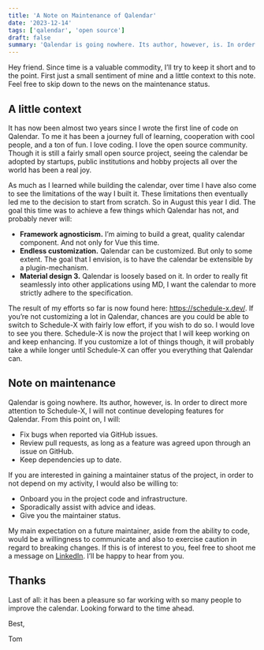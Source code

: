```yaml
---
title: 'A Note on Maintenance of Qalendar'
date: '2023-12-14'
tags: ['qalendar', 'open source']
draft: false
summary: 'Qalendar is going nowhere. Its author, however, is. In order to direct more attention to Schedule-X, I will not continue developing features for Qalendar.'
---
```


Hey friend. Since time is a valuable commodity, I’ll try to keep it short and to the point. First just a small sentiment of mine and a little context to this note. Feel free to skip down to the news on the maintenance status.

## A little context

It has now been almost two years since I wrote the first line of code on Qalendar. To me it has been a journey full of learning, cooperation with cool people, and a ton of fun. I love coding. I love the open source community. Though it is still a fairly small open source project, seeing the calendar be adopted by startups, public institutions and hobby projects all over the world has been a real joy.

As much as I learned while building the calendar, over time I have also come to see the limitations of the way I built it. These limitations then eventually led me to the decision to start from scratch. So in August this year I did. The goal this time was to achieve a few things which Qalendar has not, and probably never will:

- **Framework agnosticism.** I’m aiming to build a great, quality calendar component. And not only for Vue this time.
- **Endless customization.** Qalendar can be customized. But only to some extent. The goal that I envision, is to have the calendar be extensible by a plugin-mechanism.
- **Material design 3.** Qalendar is loosely based on it. In order to really fit seamlessly into other applications using MD, I want the calendar to more strictly adhere to the specification.

The result of my efforts so far is now found here: https://schedule-x.dev/. If you’re not customizing a lot in Qalendar, chances are you could be able to switch to Schedule-X with fairly low effort, if you wish to do so. I would love to see you there. Schedule-X is now the project that I will keep working on and keep enhancing. If you customize a lot of things though, it will probably take a while longer until Schedule-X can offer you everything that Qalendar can.

## Note on maintenance

Qalendar is going nowhere. Its author, however, is. In order to direct more attention to Schedule-X, I will not continue developing features for Qalendar. From this point on, I will:

- Fix bugs when reported via GitHub issues.
- Review pull requests, as long as a feature was agreed upon through an issue on GitHub.
- Keep dependencies up to date.

If you are interested in gaining a maintainer status of the project, in order to not depend on my activity, I would also be willing to:

- Onboard you in the project code and infrastructure.
- Sporadically assist with advice and ideas.
- Give you the maintainer status.

My main expectation on a future maintainer, aside from the ability to code, would be a willingness to communicate and also to exercise caution in regard to breaking changes. If this is of interest to you, feel free to shoot me a message on [LinkedIn](https://linkedin.com/in/tom-österlund-3752b516a). I’ll be happy to hear from you.

## Thanks

Last of all: it has been a pleasure so far working with so many people to improve the calendar. Looking forward to the time ahead.

Best,

Tom
